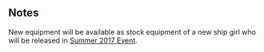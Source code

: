 {{Update/RankingRewards

|new_equipment = Swordfish Mk.II (Skilled)
|new_equipment_2 = Swordfish

|top5_1 = Swordfish Mk.II (Skilled)
|top5_1_x = 1
|top5_2 = Swordfish
|top5_2_x = 1
|top5_3 = Zuiun (634 Air Group/Skilled)
|top5_3_x = 1
|top5_4 = Skilled Sonar Personnel + Late Model Bow Torpedo Mount (6 tubes)
|top5_4_x = 1

|top20_1 = Swordfish Mk.II (Skilled)
|top20_1_x = 1
|top20_2 = Swordfish
|top20_2_x = 1
|top20_3 = Skilled Sonar Personnel + Late Model Bow Torpedo Mount (6 tubes)
|top20_3_x = 1

|top100_1 = Swordfish Mk.II (Skilled)
|top100_1_x = 1
|top100_2 = Swordfish
|top100_2_x = 1
|top100_3 = Late Model Bow Torpedo Mount (6 tubes)
|top100_3_x = 1

|top500_1 = Swordfish
|top500_1_x = 1
|top500_2 = Late Model Bow Torpedo Mount (6 tubes)
|top500_2_x = 1

|tweet1 = https://twitter.com/KanColle_STAFF/status/890735329673478144
|tweet1_jp = 本日【7/28(金)】夜以降に、月次作戦【六月作戦】結果情報をゲーム画面下【情報】にてお知らせする予定です。また、同トップランカー提督に贈る武勲褒賞を、同発表以降に順次配信してまいります。※本日褒賞配信される一部新装備は、今季夏イベ実装予定【新艦娘】関連の先行配信です。
|tweet1_en = 
|tweet1_tl = 

}}
==Notes==
New equipment will be available as stock equipment of a new ship girl who will be released in [[Summer 2017 Event]].